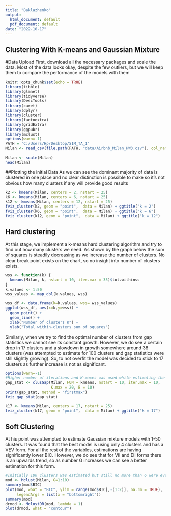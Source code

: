 ```yaml
---
title: "Baklazhenko"
output:
  html_document: default
  pdf_document: default
date: "2022-10-17"
---
```

## Clustering With K-means and Gaussian Mixture

#Data Upload
First, download all the necessary packages and scale the data. Most of the data looks okay, despite the few outliers, but we will keep them to compare the performance of the models with them 
```r
knitr::opts_chunk$set(echo = TRUE)
library(tibble)
library(glmnet)
library(tidyverse)
library(DescTools)
library(caret)
library(dplyr)
library(cluster) 
library(factoextra) 
library(gridExtra) 
library(ggpubr)
library(mclust)
options(warn=-1)
PATH = 'C:/Users/Hp/Desktop/SIM_TA_1'
Milan <- read_csv(file.path(PATH, "data/Airbnb_Milan_HW3.csv"), col_names = TRUE,show_col_types = FALSE)
```
```r
Milan <- scale(Milan)
head(Milan)

```
##Plotting the initial Data
As we can see the dominant majority of data is clustered in one place and no clear distinction is possible to make so it's not obvious how many clusters if any will provide good results   

```r
k2 <- kmeans(Milan, centers = 2, nstart = 25)
k6 <- kmeans(Milan, centers = 6, nstart = 25)
k12 <- kmeans(Milan, centers = 12, nstart = 25)
fviz_cluster(k2, geom = "point",  data = Milan) + ggtitle("k = 2")
fviz_cluster(k6, geom = "point",  data = Milan) + ggtitle("k = 6")
fviz_cluster(k12, geom = "point",  data = Milan) + ggtitle("k = 12")
```
## Hard clustering 
At this stage, we implement a k-means hard clustering algorithm and try to find out how many clusters we need. As shown by the graph below the sum of squares is steadily decreasing as we increase the number of clusters. No clear break point exists on the chart, so no insight into number of clusters exists.

```r
wss <- function(k) {
  kmeans(Milan, k, nstart = 10, iter.max = 35)$tot.withinss
}
k.values <- 1:50
wss_values <- map_dbl(k.values, wss)

wss_df <- data.frame(k=k.values, wss= wss_values)
ggplot(wss_df, aes(x=k,y=wss)) + 
  geom_point() +
  geom_line() +
  xlab("Number of clusters K") +
  ylab("Total within-clusters sum of squares")
```
Similarly, when we try to find the optimal number of clusters from gap statistics we cannot see its constant growth. However, we do see a certain drop in 17 clusters and a slowdown in growth somewhere around 38 clusters (was attempted to estimate for 100 clusters and gap statistics were still slightly growing). So, to not overfit the model was decided to stick to 17 clusters as further increase is not as significant.  
```r
options(warn=-1)
#Higher number of iterations and K-maxes was used while estimating the model
gap_stat <- clusGap(Milan, FUN = kmeans, nstart = 10, iter.max = 10,
                    K.max = 20, B = 10)
print(gap_stat, method = "firstmax")
fviz_gap_stat(gap_stat)
```

```r
k17 <- kmeans(Milan, centers = 17, nstart = 25)
fviz_cluster(k17, geom = "point",  data = Milan) + ggtitle("k = 17") 
```
## Soft Clustering 
At his point was attempted to estimate Gaussian mixture models with 1-50 clusters. It was found that the best model is using only 4 clusters and has a VEV form. For all the rest of the variables, estimations are having significantly lower BIC. However, we do see that for VII and EII forms there is an upwards trend, so as number G increases we can see a better estimation for this form.
```r
#Initially 100 clusters was estimated but still no more than 6 were ever in the top 3
mod <- Mclust(Milan, G=1:10)
summary(mod$BIC)
plot(mod, what = "BIC", ylim = range(mod$BIC[,-(1:2)], na.rm = TRUE),
     legendArgs = list(x = "bottomright"))
summary(mod)
drmod <- MclustDR(mod, lambda = 1)
plot(drmod, what = "contour")
```







